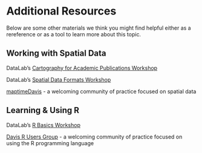 # Additional Resources

Below are some other materials we think you might find helpful either as a rereference or as a tool to learn more about this topic.

## Working with Spatial Data

DataLab's [Cartography for Academic Publications Workshop](https://github.com/MicheleTobias/Workshop-Cartography-Journal-Figures)

DataLab's [Spatial Data Formats Workshop](https://ucdavisdatalab.github.io/workshop_spatial_data_formats/)

[maptimeDavis](https://maptimedavis.github.io/) - a welcoming community of practice focused on spatial data


## Learning & Using R

DataLab's [R Basics Workshop](https://ucdavisdatalab.github.io/workshop_r_basics/)

[Davis R Users Group](https://d-rug.github.io/) - a welcoming community of practice focused on using the R programming language